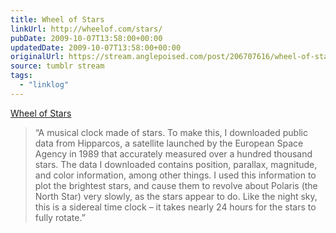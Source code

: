 ```yaml
---
title: Wheel of Stars
linkUrl: http://wheelof.com/stars/
pubDate: 2009-10-07T13:58:00+00:00
updatedDate: 2009-10-07T13:58:00+00:00
originalUrl: https://stream.anglepoised.com/post/206707616/wheel-of-stars
source: tumblr stream
tags:
  - "linklog"
---
```


[Wheel of Stars][1]

> &ldquo;A musical clock made of stars. To make this, I downloaded public data from Hipparcos, a satellite launched by the European Space Agency in 1989 that accurately measured over a hundred thousand stars. The data I downloaded contains position, parallax, magnitude, and color information, among other things. I used this information to plot the brightest stars, and cause them to revolve about Polaris (the North Star) very slowly, as the stars appear to do. Like the night sky, this is a sidereal time clock &ndash; it takes nearly 24 hours for the stars to fully rotate.&rdquo;

[1]: http://wheelof.com/stars/
